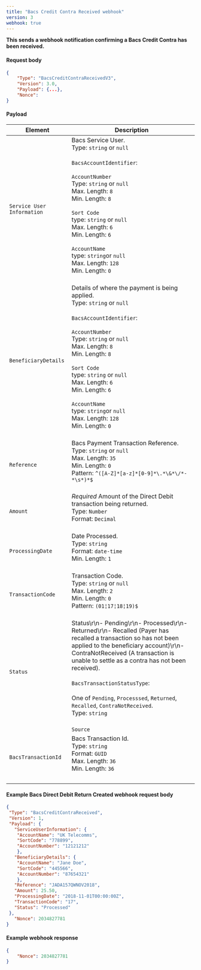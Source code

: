 ```yaml
---
title: "Bacs Credit Contra Received webhook"
version: 3
webhook: true
---
```


**This sends a webhook notification confirming a Bacs Credit Contra has been received.**

#### Request body

```json
{
    "Type": "BacsCreditContraReceivedV3",
    "Version": 3.0,
    "Payload": {...},
    "Nonce":
}
```

#### Payload
| Element                       | Description                                                                                                                                                                                                                                                                                                                                                                                                                                                                                                                                                                                                                                                                                                                                                                                                                             |
|-------------------------------|-----------------------------------------------------------------------------------------------------------------------------------------------------------------------------------------------------------------------------------------------------------------------------------------------------------------------------------------------------------------------------------------------------------------------------------------------------------------------------------------------------------------------------------------------------------------------------------------------------------------------------------------------------------------------------------------------------------------------------------------------------------------------------------------------------------------------------------------|
| `Service User Information`                      |Bacs Service User.<br />Type: `string` or `null`<br/><br />`BacsAccountIdentifier`:<br /><br />`AccountNumber`<br />        Type: `string` or `null`<br />        Max. Length: `8`<br />        Min. Length: `8`<br />        <br />`Sort Code`<br />        type: `string` or `null`<br />        Max. Length: `6`<br />        Min. Length: `6`<br /> <br />`AccountName`<br />        type: `string`or `null`<br />        Max. Length: `128`<br />        Min. Length: `0`<br /> <br />   
| `BeneficiaryDetails`                      |Details of where the payment is being applied.<br />Type: `string` or `null`<br/><br />`BacsAccountIdentifier`:<br /><br />`AccountNumber`<br />        Type: `string` or `null`<br />        Max. Length: `8`<br />        Min. Length: `8`<br />        <br />`Sort Code`<br />        type: `string` or `null`<br />        Max. Length: `6`<br />        Min. Length: `6`<br /> <br />`AccountName`<br />        type: `string`or `null`<br />        Max. Length: `128`<br />        Min. Length: `0`<br /> <br />   
| `Reference`                      |Bacs Payment Transaction Reference. <br />Type: `string` or `null`<br/>Max. Length: `35`	<br/>Min. Length: `0`<br/>Pattern: `^([A-Z]*[a-z]*[0-9]*\.*\&*\/*-*\s*)*$`<br /><br />   
| `Amount`            |*Required*  Amount of the Direct Debit transaction being returned.<br /> Type: `Number`<br/>Format: `Decimal`<br /><br />
| `ProcessingDate`       |Date Processed.<br/>Type: `string` <br/>Format: `date-time`<br/>Min. Length: `1`<br /> <br />
| `TransactionCode`            |Transaction Code.<br /> Type: `string` or `null`<br/>Max. Length: `2`<br/>Min. Length: `0`<br /> Pattern: `(01¦17¦18¦19)$`<br /> <br/> 
| `Status`                      |Status\r\n- Pending\r\n- Processed\r\n- Returned\r\n- Recalled (Payer has recalled a transaction so has not been applied to the beneficiary account)\r\n- ContraNotReceived (A transaction is unable to settle as a contra has not been received).<br /><br />`BacsTransactionStatusType`:<br /><br />One of `Pending`, `Processsed`, `Returned`, `Recalled`, `ContraNotReceived`. <br /> Type: `string` <br /><br />
                                                         | `Source` |Origination of the endpoint.<br /><br />`BacsEventSource`:<br /><br />One of `Undefined`, `Portal`, `Api`, `ClearBank`, `Bacs`. <br /> Type: `string` <br /><br />                                             
| `BacsTransactionId`             |Bacs Transaction Id.<br />Type: `string`<br />Format: `GUID`<br/>Max. Length: `36`<br/>Min. Length: `36`<br/>  <br />      
                                                                                                                                                                                                                                          |

#### Example Bacs Direct Debit Return Created webhook request body

```json
{
 "Type": "BacsCreditContraReceived",
 "Version": 1,
 "Payload": {
   "ServiceUserInformation": {
	"AccountName": "UK Telecomms",
	"SortCode": "778899",
	"AccountNumber": "12121212"
    },
   "BeneficiaryDetails": {
    "AccountName": "Jane Doe",
    "SortCode": "445566",
    "AccountNumber": "87654321"
    },
   "Reference": "JADA157QWNOV2018",
   "Amount": 25.50,
   "ProcessingDate": "2018-11-01T00:00:00Z",
   "TransactionCode": "17",
   "Status": "Processed"
 },
   "Nonce": 2034827781
}
```
#### Example webhook response

```json
{
    "Nonce": 2034827781
}
```
